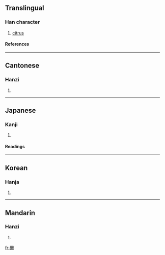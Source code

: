 {{see|橼}}

==Translingual==
===Han character===
{{Han char|rn=75|rad=木|as=15|sn=19|four=4793<sub>2</sub>|canj=木女火人 (DVFO)}}
# [[citrus]]
====References====
{{Han ref|kx=0560.290|dkj=15822|dj=0949.260|hdz=21315.150|uh=6ADE|ud=27358|bh=F258|bd=62040}}

----
==Cantonese==
===Hanzi===
{{yue-hanzi|jyut=|y=yun4}}
# {{defn|Cantonese}}

----
==Japanese==
===Kanji===
{{ja-kanji|grade=|rs=木15}}
# {{defn|Japanese}} 
====Readings====
{{ja-readings|on=[[えん]] (en)|kun=}}

----
==Korean==
===Hanja===
{{ko-hanja|hangeul=연|eumhun=|rv=yeon|mr=yŏn|y=eyn}}
# {{defn|Korean}}

----
==Mandarin==
===Hanzi===
{{cmn-hanzi|sim=橼|pin=[[yuán]] (yuan2)|wg=yüan<sup>2</sup>}}
# {{defn|Mandarin}}

[[fr:櫞]]